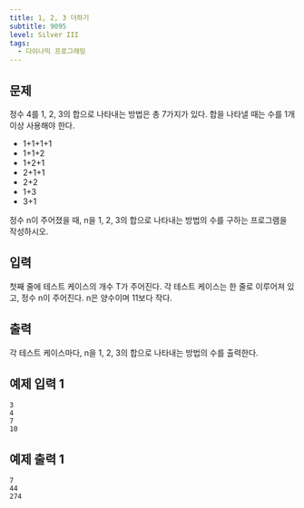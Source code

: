 ```yaml
---
title: 1, 2, 3 더하기
subtitle: 9095
level: Silver III
tags:
  - 다이나믹 프로그래밍
---
```


## 문제

정수 4를 1, 2, 3의 합으로 나타내는 방법은 총 7가지가 있다. 합을 나타낼 때는 수를 1개 이상 사용해야 한다.

- 1+1+1+1
- 1+1+2
- 1+2+1
- 2+1+1
- 2+2
- 1+3
- 3+1

정수 n이 주어졌을 때, n을 1, 2, 3의 합으로 나타내는 방법의 수를 구하는 프로그램을 작성하시오.

## 입력

첫째 줄에 테스트 케이스의 개수 T가 주어진다. 각 테스트 케이스는 한 줄로 이루어져 있고, 정수 n이 주어진다. n은 양수이며 11보다 작다.

## 출력

각 테스트 케이스마다, n을 1, 2, 3의 합으로 나타내는 방법의 수를 출력한다.

## 예제 입력 1

```
3
4
7
10
```

## 예제 출력 1

```
7
44
274
```
